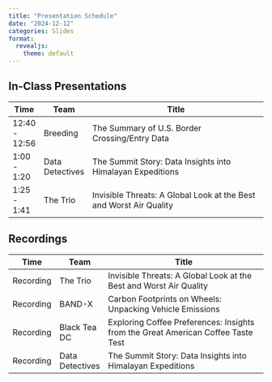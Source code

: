 ```yaml
---
title: "Presentation Schedule"
date: "2024-12-12"
categories: Slides
format: 
  revealjs:
    theme: default
---
```


## In-Class Presentations

| Time | Team     | Title                                                              |
|------|----------|--------------------------------------------------------------------|
|   12:40 - 12:56   |  Breeding        |    The Summary of U.S. Border Crossing/Entry Data                                                                |
| 1:00 - 1:20  | Data Detectives | The Summit Story: Data Insights into Himalayan Expeditions|
|  1:25  - 1:41  | The Trio | Invisible Threats: A Global Look at the Best and Worst Air Quality |


## Recordings

| Time | Team     | Title                                                              |
|------|----------|--------------------------------------------------------------------|
|  Recording    | The Trio | Invisible Threats: A Global Look at the Best and Worst Air Quality |
|  Recording    |   BAND-X       |    Carbon Footprints on Wheels: Unpacking Vehicle Emissions |
| Recording | Black Tea DC | Exploring Coffee Preferences: Insights from the Great American Coffee Taste Test |
| Recording | Data Detectives | The Summit Story: Data Insights into Himalayan Expeditions|
